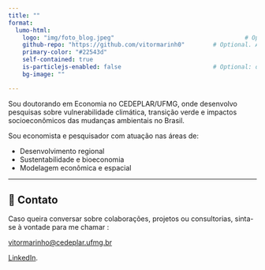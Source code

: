 ```yaml
---
title: ""
format:
  lumo-html: 
    logo: "img/foto_blog.jpeg"                                     # Optional. Path to a logo displayed above the title
    github-repo: "https://github.com/vitormarinh0"        # Optional. Adds a github corner at the top right
    primary-color: "#22543d"
    self-contained: true
    is-particlejs-enabled: false                          # Optional: display interactive particles in the document header
    bg-image: ""                       

---
```


Sou doutorando em Economia no CEDEPLAR/UFMG, onde desenvolvo pesquisas sobre vulnerabilidade climática, transição verde e impactos socioeconômicos das mudanças ambientais no Brasil.

Sou economista e pesquisador com atuação nas áreas de:

-   Desenvolvimento regional
-   Sustentabilidade e bioeconomia
-   Modelagem econômica e espacial


------------------------------------------------------------------------

## 📩 Contato

Caso queira conversar sobre colaborações, projetos ou consultorias, sinta-se à vontade para me chamar :

[vitormarinho\@cedeplar.ufmg.br](vitormarinho@cedeplar.ufmg.br)

[LinkedIn](https://www.linkedin.com/in/vitor-marinho-a4b742242).
